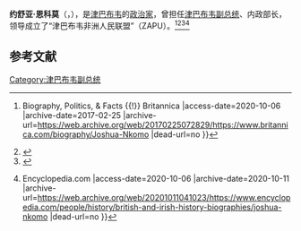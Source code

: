 '''约舒亚·恩科莫'''（{{lang-en|'''Joshua Mqabuko Nyongolo Nkomo'''}}，{{bd|1917年|6月19日|1999年|7月1日|catIdx=J}}），是[[津巴布韦|津巴布韦]]的[[政治家|政治家]]，曾担任[[津巴布韦副总统|津巴布韦副总统]]、内政部长，领导成立了“津巴布韦非洲人民联盟”（ZAPU）。<ref>{{Cite web |url=https://www.britannica.com/biography/Joshua-Nkomo |title=Joshua Nkomo {{!}} Biography, Politics, & Facts {{!}} Britannica |access-date=2020-10-06 |archive-date=2017-02-25 |archive-url=https://web.archive.org/web/20170225072829/https://www.britannica.com/biography/Joshua-Nkomo |dead-url=no }}</ref><ref>{{Cite web |url=https://www.blackpast.org/global-african-history/joshua-mqabuko-nyongolo-nkomo-1917-1999/ |title=Joshua Mqabuko Nyongolo Nkomo (1917-1999) - BlackPast |access-date=2020-10-06 |archive-date=2021-11-22 |archive-url=https://web.archive.org/web/20211122055108/https://www.blackpast.org/global-african-history/joshua-mqabuko-nyongolo-nkomo-1917-1999/ |dead-url=no }}</ref><ref>{{Cite web |url=https://www.nytimes.com/1999/07/02/world/joshua-nkomo-of-zimbabwe-is-dead-at-62.html |title=Joshua Nkomo of Zimbabwe Is Dead at 62 - The New York Times |access-date=2020-10-06 |archive-date=2020-10-19 |archive-url=https://web.archive.org/web/20201019040010/https://www.nytimes.com/1999/07/02/world/joshua-nkomo-of-zimbabwe-is-dead-at-62.html |dead-url=no }}</ref><ref>{{Cite web |url=https://www.encyclopedia.com/people/history/british-and-irish-history-biographies/joshua-nkomo |title=Joshua Nkomo {{!}} Encyclopedia.com |access-date=2020-10-06 |archive-date=2020-10-11 |archive-url=https://web.archive.org/web/20201011041023/https://www.encyclopedia.com/people/history/british-and-irish-history-biographies/joshua-nkomo |dead-url=no }}</ref>

== 参考文献 ==
{{Reflist}}

[[Category:津巴布韦副总统|Category:津巴布韦副总统]]